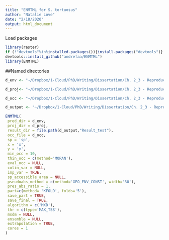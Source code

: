 ```yaml
---
title: "ENMTML for S. tortuosus"
author: "Natalie Love"
date: "2/18/2020"
output: html_document
---
```


Load packages
```r
library(raster)
if (!"devtools"%in%installed.packages()){install.packages("devtools")}  
devtools::install_github("andrefaa/ENMTML") 
library(ENMTML)

```

##Named directories
```r
d_env <- "~/Dropbox/1-Cloud/PhD/Writing/Dissertation/Ch. 2_3 - Reproductive Phenology/Data and Analysis/ENM/ENM Git/Strep ENM Github/predictors_folder"

d_proj<- "~/Dropbox/1-Cloud/PhD/Writing/Dissertation/Ch. 2_3 - Reproductive Phenology/Data and Analysis/ENM/ENM Git/Strep ENM Github/projection_folder"

d_occ <- "~/Dropbox/1-Cloud/PhD/Writing/Dissertation/Ch. 2_3 - Reproductive Phenology/Data and Analysis/ENM/ENM Git/Strep ENM Github/tort_occ_cfp.txt"

d_output <- "~/Dropbox/1-Cloud/PhD/Writing/Dissertation/Ch. 2_3 - Reproductive Phenology/Data and Analysis/ENM/ENM Git/Strep ENM Github/all_results"
```

```r
ENMTML(
 pred_dir = d_env,
 proj_dir = d_proj,
 result_dir = file.path(d_output,"Result_test"),
 occ_file = d_occ,
 sp = 'sp',
 x = 'x',
 y = 'y',
 min_occ = 10,
 thin_occ = c(method='MORAN'),
 eval_occ = NULL,
 colin_var = NULL,
 imp_var = TRUE,
 sp_accessible_area = NULL,
 pseudoabs_method = c(method='GEO_ENV_CONST', width='30'),
 pres_abs_ratio = 1,
 part=c(method= 'KFOLD', folds='5'),
 save_part = TRUE,
 save_final = TRUE,
 algorithm = c('MXD'),
 thr = c(type='MAX_TSS'),
 msdm = NULL,
 ensemble = NULL,
 extrapolation = TRUE,
 cores = 1
)
```


